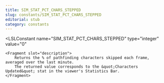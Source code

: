 ```yaml
---
title: SIM_STAT_PCT_CHARS_STEPPED
slug: constants/SIM_STAT_PCT_CHARS_STEPPED
editorial: stub
category: constants
---
```


<LSLConstant
	name="SIM_STAT_PCT_CHARS_STEPPED"
	type="integer"
	value="0"
>
	<Fragment slot="description">
		Returns the % of pathfinding characters skipped each frame, averaged over the last minute.
		The returned value corresponds to the &quot;Characters Updated&quot; stat in the viewer's Statistics Bar.
	</Fragment>
</LSLConstant>
